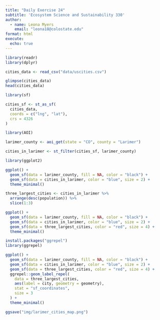 ```yaml
---
title: "Daily Exercise 24"
subtitle: 'Ecosystem Science and Sustainability 330'
author:
  - name: Leona Myers
    email: "leona18@colostate.edu"
format: html
execute:
  echo: true
---
```


```r
library(readr)
library(dplyr)

cities_data <- read_csv("data/uscities.csv")

glimpse(cities_data)
head(cities_data)
```
```r
library(sf)

cities_sf <- st_as_sf(
  cities_data,
  coords = c("lng", "lat"), 
  crs = 4326  
)

```
```r
library(AOI)

larimer_county <- aoi_get(state = "CO", county = "Larimer")
```

```r
cities_in_larimer <- st_filter(cities_sf, larimer_county)
```

```r
library(ggplot2)

ggplot() +
  geom_sf(data = larimer_county, fill = NA, color = "black") +
  geom_sf(data = cities_in_larimer, color = "blue", size = 2) +
  theme_minimal()
```
```r
three_largest_cities <- cities_in_larimer %>%
  arrange(desc(population)) %>%
  slice(1:3)

```

```r
ggplot() +
  geom_sf(data = larimer_county, fill = NA, color = "black") +
  geom_sf(data = cities_in_larimer, color = "blue", size = 2) +
  geom_sf(data = three_largest_cities, color = "red", size = 4) + 
  theme_minimal()
```
```r
install.packages("ggrepel")
library(ggrepel)

```

```r
ggplot() +
  geom_sf(data = larimer_county, fill = NA, color = "black") +
  geom_sf(data = cities_in_larimer, color = "blue", size = 2) +
  geom_sf(data = three_largest_cities, color = "red", size = 4) +
  ggrepel::geom_label_repel(
    data = three_largest_cities,
    aes(label = city, geometry = geometry),
    stat = "sf_coordinates",
    size = 3
  ) +
  theme_minimal()

ggsave("img/larimer_cities_map.png")

```

